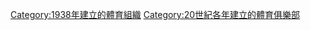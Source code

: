 {{Cat topic in year| topic=建立的體育俱樂部| year=1938}}

[[Category:1938年建立的體育組織|Category:1938年建立的體育組織]]
[[Category:20世紀各年建立的體育俱樂部|Category:20世紀各年建立的體育俱樂部]]